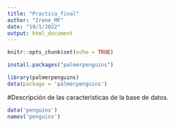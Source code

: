 ```yaml
---
title: "Practica_final"
author: "Irene_MF"
date: "19/1/2022"
output: html_document
---
```


```r
knitr::opts_chunk$set(echo = TRUE)
```

```r
install.packages("palmerpenguins")

```



```r
library(palmerpenguins)
data(package = 'palmerpenguins')
```


#Descripción de las características de la base de datos. 


```r
data('penguins')
names('penguins')
```



